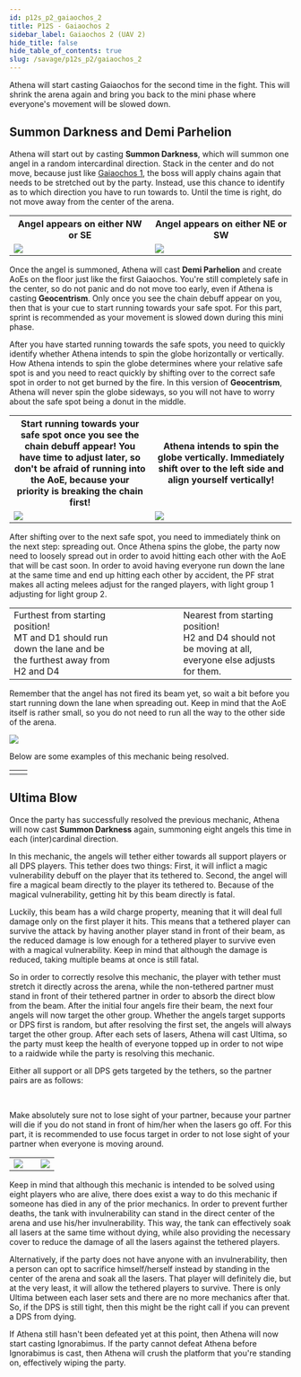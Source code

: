 ```yaml
---
id: p12s_p2_gaiaochos_2
title: P12S - Gaiaochos 2
sidebar_label: Gaiaochos 2 (UAV 2)
hide_title: false
hide_table_of_contents: true
slug: /savage/p12s_p2/gaiaochos_2
---
```


Athena will start casting <Raidwide>Gaiaochos</Raidwide> for the second time in the fight. This will shrink the arena again and bring you back to the mini phase where everyone's movement will be slowed down.

## Summon Darkness and Demi Parhelion

Athena will start out by casting <strong>Summon Darkness</strong>, which will summon one angel in a random intercardinal direction. Stack in the center and do not move, because just like [Gaiaochos 1](/savage/p12s_p2/gaiaochos_1), the boss will apply chains again that needs to be stretched out by the party. Instead, use this chance to identify as to which direction you have to run towards to. Until the time is right, do not move away from the center of the arena.

<table>
    <tr>
        <th>Angel appears on either NW or SE</th>
        <th>Angel appears on either NE or SW</th>
    </tr>
    <tr>
        <td><img src='https://ffxivkittenassets.z7.web.core.windows.net/p12s/uav2_summon_darkness_1.png' /></td>
        <td><img src='https://ffxivkittenassets.z7.web.core.windows.net/p12s/uav2_summon_darkness_2.png' /></td>
    </tr>
</table>

Once the angel is summoned, Athena will cast <strong>Demi Parhelion</strong> and create AoEs on the floor just like the first Gaiaochos. You're still completely safe in the center, so do not panic and do not move too early, even if Athena is casting <strong>Geocentrism</strong>. Only once you see the chain debuff appear on you, then that is your cue to start running towards your safe spot. For this part, sprint is recommended as your movement is slowed down during this mini phase.

<KittenAsset path='p12s/uav2_summon_darkness_resolution_4.webm' wrapper='div' />

After you have started running towards the safe spots, you need to quickly identify whether Athena intends to spin the globe horizontally or vertically. How Athena intends to spin the globe determines where your relative safe spot is and you need to react quickly by shifting over to the correct safe spot in order to not get burned by the fire. In this version of <strong>Geocentrism</strong>, Athena will never spin the globe sideways, so you will not have to worry about the safe spot being a donut in the middle.

<table width='70%'>
    <tr>
        <th width='50%'>Start running towards your safe spot once you see the chain debuff appear! You have time to adjust later, so don't be afraid of running into the AoE, because your priority is breaking the chain first!</th>
        <th width='50%'>Athena intends to spin the globe vertically. Immediately shift over to the left side and align yourself vertically!</th>
    </tr>
    <tr>
        <td><img src='https://ffxivkittenassets.z7.web.core.windows.net/p12s/uav2_summon_darkness_6.png' /></td>
        <td><img src='https://ffxivkittenassets.z7.web.core.windows.net/p12s/uav2_summon_darkness_7.png' /></td>
    </tr>
</table>

After shifting over to the next safe spot, you need to immediately think on the next step: spreading out. Once Athena spins the globe, the party now need to loosely spread out in order to avoid hitting each other with the AoE that will be cast soon. In order to avoid having everyone run down the lane at the same time and end up hitting each other by accident, the PF strat makes all acting melees adjust for the ranged players, with light group 1 adjusting for light group 2.


<table width='70%'>
    <tr>
        <td width='20%'>Furthest from starting position!<br />MT and D1 should run down the lane and be the furthest away from H2 and D4</td>
        <td width='10%'><Role role='MT' /><Role role='ST' /><Role role='H1' /><Role role='H2' /><br /><br /><Role role='D1' /><Role role='D2' /><Role role='D3' /><Role role='D4' /></td>
        <td width='20%'>Nearest from starting position!<br />H2 and D4 should not be moving at all, everyone else adjusts for them.</td>
    </tr>
</table>

Remember that the angel has not fired its beam yet, so wait a bit before you start running down the lane when spreading out. Keep in mind that the AoE itself is rather small, so you do not need to run all the way to the other side of the arena. 

<img src='https://ffxivkittenassets.z7.web.core.windows.net/p12s/uav2_summon_darkness_8.png' />


Below are some examples of this mechanic being resolved.

<table>
    <tr>
        <td><KittenAsset path='p12s/uav2_summon_darkness_resolution_1.webm' /></td>
        <td><KittenAsset path='p12s/uav2_summon_darkness_resolution_2.webm' /></td>
    </tr>
</table>

## Ultima Blow

Once the party has successfully resolved the previous mechanic, Athena will now cast <strong>Summon Darkness</strong> again, summoning eight angels this time in each (inter)cardinal direction.

<KittenAsset path='p12s/uav2_summon_darkness_3.webm' wrapper='div' />

In this mechanic, the angels will tether either towards all support players or all DPS players. This tether does two things: First, it will inflict a magic vulnerability debuff on the player that its tethered to. Second, the angel will fire a magical beam directly to the player its tethered to. Because of the magical vulnerability, getting hit by this beam directly is fatal.

Luckily, this beam has a wild charge property, meaning that it will deal full damage only on the first player it hits. This means that a tethered player can survive the attack by having another player stand in front of their beam, as the reduced damage is low enough for a tethered player to survive even with a magical vulnerability. Keep in mind that although the damage is reduced, taking multiple beams at once is still fatal. 

So in order to correctly resolve this mechanic, the player with tether must stretch it directly across the arena, while the non-tethered partner must stand in front of their tethered partner in order to absorb the direct blow from the beam. After the initial four angels fire their beam, the next four angels will now target the other group. Whether the angels target supports or DPS first is random, but after resolving the first set, the angels will always target the other group. After each sets of lasers, Athena will cast <Raidwide>Ultima</Raidwide>, so the party must keep the health of everyone topped up in order to not wipe to a raidwide while the party is resolving this mechanic.

Either all support or all DPS gets targeted by the tethers, so the partner pairs are as follows:

<Role role='MT' /><Role role='D1' />&nbsp;&nbsp;&nbsp;<Role role='ST' /><Role role='D2' />&nbsp;&nbsp;&nbsp;<Role role='H1' /><Role role='D3' />&nbsp;&nbsp;&nbsp;<Role role='H2' /><Role role='D4' />

Make absolutely sure not to lose sight of your partner, because your partner will die if you do not stand in front of him/her when the lasers go off. For this part, it is recommended to use focus target in order to not lose sight of your partner when everyone is moving around.

<table>
    <tr>
        <td><img src='https://ffxivkittenassets.z7.web.core.windows.net/p12s/uav2_summon_darkness_4.png' /></td>
        <td><KittenAsset path='p12s/uav2_summon_darkness_resolution_3.webm' /></td>
        <td><img src='https://ffxivkittenassets.z7.web.core.windows.net/p12s/uav2_summon_darkness_5.png' /></td>
    </tr>
</table>

Keep in mind that although this mechanic is intended to be solved using eight players who are alive, there does exist a way to do this mechanic if someone has died in any of the prior mechanics. In order to prevent further deaths, the tank with invulnerability can stand in the direct center of the arena and use his/her invulnerability. This way, the tank can effectively soak all lasers at the same time without dying, while also providing the necessary cover to reduce the damage of all the lasers against the tethered players.

Alternatively, if the party does not have anyone with an invulnerability, then a person can opt to sacrifice himself/herself instead by standing in the center of the arena and soak all the lasers. That player will definitely die, but at the very least, it will allow the tethered players to survive. There is only <Raidwide>Ultima</Raidwide> between each laser sets and there are no more mechanics after that. So, if the DPS is still tight, then this might be the right call if you can prevent a DPS from dying.

If Athena still hasn't been defeated yet at this point, then Athena will now start casting <Enrage>Ignorabimus</Enrage>. If the party cannot defeat Athena before <Enrage>Ignorabimus</Enrage> is cast, then Athena will crush the platform that you're standing on, effectively wiping the party.